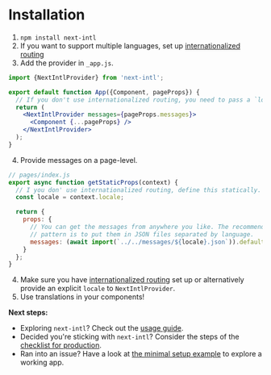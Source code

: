 
# Installation

1. `npm install next-intl`
2. If you want to support multiple languages, set up [internationalized routing](https://nextjs.org/docs/advanced-features/i18n-routing)
3. Add the provider in `_app.js`.

```jsx
import {NextIntlProvider} from 'next-intl';

export default function App({Component, pageProps}) {
  // If you don't use internationalized routing, you need to pass a `locale` to the provider.
  return (
    <NextIntlProvider messages={pageProps.messages}>
      <Component {...pageProps} />
    </NextIntlProvider>
  );
}
```

4. Provide messages on a page-level.

```js
// pages/index.js
export async function getStaticProps(context) {
  // I you don' use internationalized routing, define this statically.
  const locale = context.locale;

  return {
    props: {
      // You can get the messages from anywhere you like. The recommended
      // pattern is to put them in JSON files separated by language.
      messages: (await import(`../../messages/${locale}.json`)).default
    }
  };
}
```

4. Make sure you have [internationalized routing](https://nextjs.org/docs/advanced-features/i18n-routing) set up or alternatively provide an explicit `locale` to `NextIntlProvider`.
5. Use translations in your components!

<Callout>

**Next steps:**

- Exploring `next-intl`? Check out the [usage guide](/docs/usage).
- Decided you're sticking with `next-intl`? Consider the steps of the [checklist for production](/docs/getting-started/production-checklist).
- Ran into an issue? Have a look at [the minimal setup example](/examples/minimal) to explore a working app.

</Callout>
